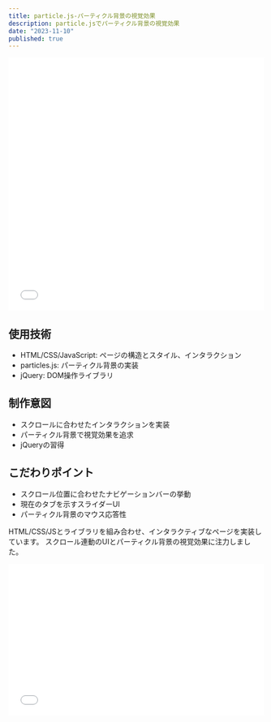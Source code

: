 ```yaml
---
title: particle.js-パーティクル背景の視覚効果
description: particle.jsでパーティクル背景の視覚効果
date: "2023-11-10"
published: true
---
```


<iframe width="100%" height="500" src="//jsfiddle.net/prodouga/o1cnv5qu/5/embedded/result/" allowfullscreen="allowfullscreen" allowpaymentrequest frameborder="0"></iframe>

## 使用技術

- HTML/CSS/JavaScript: ページの構造とスタイル、インタラクション
- particles.js: パーティクル背景の実装
- jQuery: DOM操作ライブラリ

## 制作意図

- スクロールに合わせたインタラクションを実装
- パーティクル背景で視覚効果を追求
- jQueryの習得

## こだわりポイント

- スクロール位置に合わせたナビゲーションバーの挙動
- 現在のタブを示すスライダーUI
- パーティクル背景のマウス応答性

HTML/CSS/JSとライブラリを組み合わせ、インタラクティブなページを実装しています。
スクロール連動のUIとパーティクル背景の視覚効果に注力しました。

<iframe width="100%" height="300" src="//jsfiddle.net/prodouga/o1cnv5qu/5/embedded/js,html,css/dark/" allowfullscreen="allowfullscreen" allowpaymentrequest frameborder="0"></iframe>
